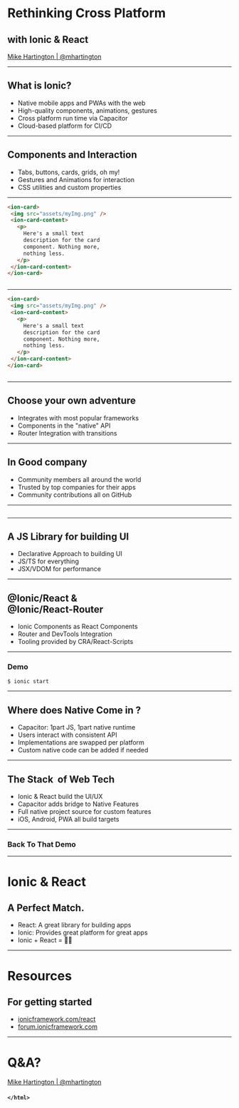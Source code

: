 


<BackgroundLayout bgImg="assets/img/ionic-react-icon.png" bgSize="50%" bgPos="99% center">

<div>

# Rethinking Cross Platform
## with Ionic & React

[Mike Hartington | @mhartington](https://twitter.com/mhartington)

</div>

</BackgroundLayout>


---

<BackgroundLayout bgImg="assets/img/ionic-img.png" bgSize="contain" bgPos="100% center" opacity="0.4">

## What is Ionic?
- Native mobile apps and PWAs with the web
- High-quality components, animations, gestures
- Cross platform run time via Capacitor
- Cloud-based platform for CI/CD

</BackgroundLayout>


---

<BackgroundLayout bgImg="assets/img/ionic-components-img.png" bgPos="center right" bgSize="35%">

## Components and Interaction
- Tabs, buttons, cards, grids, oh my!
- Gestures and Animations for interaction
- CSS utilities and custom properties

</BackgroundLayout>

---

<CodeSurferColumns>
<Step title="iOS">

```html
<ion-card>
 <img src="assets/myImg.png" />
 <ion-card-content>
   <p>
     Here's a small text
     description for the card
     component. Nothing more,
     nothing less.
   </p>
 </ion-card-content>
</ion-card>
```

<img src="assets/img/ionic-card-ios.png" alt=""  style="max-width: 700px; object-fit:contain"/>
</Step>
</CodeSurferColumns>

---

<CodeSurferColumns>
<Step title="Material">

```html
<ion-card>
 <img src="assets/myImg.png" />
 <ion-card-content>
   <p>
     Here's a small text
     description for the card
     component. Nothing more,
     nothing less.
   </p>
 </ion-card-content>
</ion-card>
```

<img src="assets/img/ionic-card-md.png" alt=""  style="max-width: 800px; object-fit:contain"/>
</Step>
</CodeSurferColumns>


---

<BackgroundLayout bgImg="assets/img/frameworks.png" bgSize="800px" bgPos="90% center" opacity="1">
<div>

## Choose your own adventure
- Integrates with most popular frameworks
- Components in the "native" API
- Router Integration with transitions

</div>
</BackgroundLayout>

---

<BackgroundLayout bgImg="assets/img/community.png" bgSize="800px" bgPos="100% center" opacity="0.4">

## In Good company
- Community members all around the world
- Trusted by top companies for their apps
- Community contributions all on GitHub

</BackgroundLayout>

---

<BackgroundLayout bgGradient="linear-gradient(145deg,#20232a,#282c34)" bgSize="cover" bgPos="center center" opacity="1">
<img src="assets/img/react.svg" style="max-width: 500px; margin: auto" alt="" />
</BackgroundLayout>

---


<BackgroundLayout bgImg="assets/img/react.svg" bgSize="50%" bgPos="120% center">

## A JS Library for building UI
- Declarative Approach to building UI
- JS/TS for everything
- JSX/VDOM for performance

</BackgroundLayout>

---

<BackgroundLayout bgImg="assets/img/ionic-react-icon.png"  bgSize="30%" bgPos="99% center" opacity="0.75">

## @Ionic/React & <br/> @Ionic/React-Router

- Ionic Components as React Components
- Router and DevTools Integration
- Tooling provided by CRA/React-Scripts

</BackgroundLayout>

---

### Demo

`$ ionic start`

---

<BackgroundLayout bgImg="assets/img/cap.svg" bgSize="35%" bgPos="100% center" opacity="0.75">

## Where does Native Come in ?
-  Capacitor: 1part JS, 1part native runtime
-  Users interact with consistent API
-  Implementations are swapped per platform
-  Custom native code can be added if needed

</BackgroundLayout>

---


<BackgroundLayout bgImg="assets/img/stack.png" bgSize="35%" bgPos="100% center" opacity="0.75">

## The Stack  of Web Tech
- Ionic & React build the UI/UX
- Capacitor adds bridge to Native Features
- Full native project source for custom features
- iOS, Android, PWA all build targets

</BackgroundLayout>

---

### Back To That Demo

---

<BackgroundLayout bgImg="assets/img/ionic-logo.png" bgSize="35%" bgPos="100% center" opacity="0.75">

<div>

  # Ionic & React
  ## A Perfect Match.
  - React: A great library for building apps
  - Ionic: Provides great platform for great apps
  - Ionic + React = 🎉💙

</div>

</BackgroundLayout>

---

<BackgroundLayout bgImg="assets/img/ionic-logo.png" bgSize="35%" bgPos="100% center" opacity="0.75">

<div>

  # Resources
  ## For getting started
  - [ionicframework.com/react](https://ionicframework.com/react)
  - [forum.ionicframework.com](https://forum.ionicframework.com)

</div>

</BackgroundLayout>

---

<BackgroundLayout bgImg="assets/img/ionic-logo.png" bgSize="35%" bgPos="100% center" opacity="0.75">

<div >

# Q&A?

[Mike Hartington | @mhartington](https://twitter.com/mhartington)
#### `</html>`

</div>
</BackgroundLayout>

